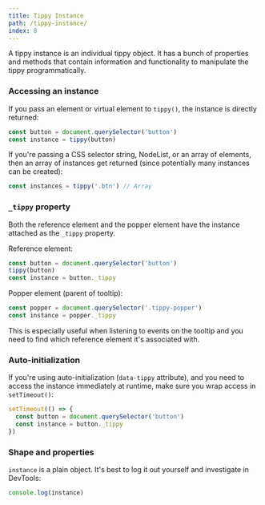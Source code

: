 ```yaml
---
title: Tippy Instance
path: /tippy-instance/
index: 8
---
```


A tippy instance is an individual tippy object. It has a bunch of properties and
methods that contain information and functionality to manipulate the tippy
programmatically.

### Accessing an instance

If you pass an element or virtual element to `tippy()`, the instance is directly
returned:

```js
const button = document.querySelector('button')
const instance = tippy(button)
```

If you're passing a CSS selector string, NodeList, or an array of elements, then
an array of instances get returned (since potentially many instances can be
created):

```js
const instances = tippy('.btn') // Array
```

### `_tippy` property

Both the reference element and the popper element have the instance attached as
the `_tippy` property.

Reference element:

```js
const button = document.querySelector('button')
tippy(button)
const instance = button._tippy
```

Popper element (parent of tooltip):

```js
const popper = document.querySelector('.tippy-popper')
const instance = popper._tippy
```

This is especially useful when listening to events on the tooltip and you need
to find which reference element it's associated with.

### Auto-initialization

If you're using auto-initialization (`data-tippy` attribute), and you need to
access the instance immediately at runtime, make sure you wrap access in
`setTimeout()`:

```js
setTimeout(() => {
  const button = document.querySelector('button')
  const instance = button._tippy
})
```

### Shape and properties

`instance` is a plain object. It's best to log it out yourself and investigate
in DevTools:

```js
console.log(instance)
```
